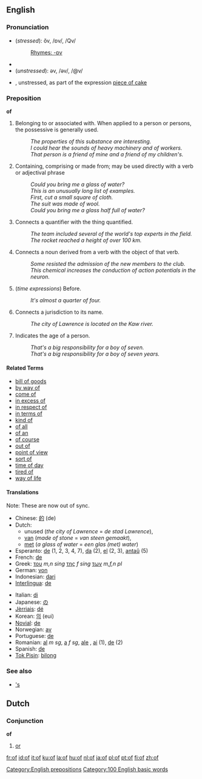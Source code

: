 ==English==

{{rank|N/A|N/A|the|2|of|and|to|in}}

===Pronunciation===
*(''stressed''): ŏv, /ɒv/, /Qv/
*:[[Rhymes:English:-ɒv|Rhymes: -ɒv]]
*{{audio|en-us-of.ogg|Audio (US)}}
*(''unstressed''): əv, /əv/, /@v/
*{{audio|en-us-piece_of_cake.ogg|Audio (US)}}, unstressed, as part of the expression [[piece of cake]]
<!-- unstressed syllables can't carry a rhyme -->

===Preposition===
'''of'''

<!-- Please think twice before trimming down the list of examples.  I'm trying to avoid a huge list of nearly similar senses and instead directly illustrate various constructions that might not be obvious to a non-native speaker.  See the talk page for a more detailed (but still incomplete) breakdown --dmh -->
# Belonging to or associated with.  When applied to a person or persons, the possessive is generally used.
#: ''The properties of this substance are interesting.'' <!-- Belonging to (better example?) -->
#: ''I could hear the sounds of heavy machinery and of workers.'' <!-- Associated with -->
#: ''That person is a friend of mine and a friend of my children's.'' <!-- possessive -->
# Containing, comprising or made from; may be used directly with a verb or adjectival phrase
#: ''Could you bring me a glass of water?'' <!-- containing -->
#: ''This is an unusually long list of examples.'' <!-- comprising (not physically containing) -->
#: ''First, cut a small square of cloth.'' <!-- made from -->
#: ''The suit was made of wool.'' <!-- used directly with verb -->
#: ''Could you bring me a glass half full of water?'' <!-- used with adjectival phrase -->
# Connects a quantifier with the thing quantified.
#: ''The team included several of the world's top experts in the field.'' <!-- quantifier of quantified -->
#: ''The rocket reached a height of over 100 km.'' <!-- quantified of quantifier -->
# Connects a noun derived from a verb with the object of that verb.
#: ''Some resisted the admission of the new members to the club.''
#: ''This chemical increases the conduction of action potentials in the neuron.''
# (''time expressions'') Before.
#: ''It's almost a quarter of four.''
# Connects a jurisdiction to its name.
#: ''The city of Lawrence is located on the Kaw river.''
# Indicates the age of a person.
#: ''That's a big responsibility for a boy of seven.'' <!-- ''years'' may be left implicit (as with ages in general) -->
#: ''That's a big responsibility for a boy of seven years.''

====Related Terms====
*[[bill of goods]]
*[[by way of]]
*[[come of]]
*[[in excess of]]
*[[in respect of]]
*[[in terms of]]
*[[kind of]]
*[[of all]]
*[[of an]]
*[[of course]]
*[[out of]]
*[[point of view]]
*[[sort of]]
*[[time of day]]
*[[tired of]]
*[[way of life]]

====Translations====
Note: These are now out of sync.
{{top}}
*Chinese: [[的]] (de)
*Dutch:
** unused (''the city of Lawrence'' = ''de stad Lawrence''),
** [[van]] (''made of stone'' = ''van steen gemaakt''),
** [[met]] (''a glass of water'' = ''een glas (met) water'')
*Esperanto: [[de]] (1, 2, 3, 4, 7), [[da]] (2), [[el]] (2, 3), [[antaŭ]] (5)
*French: [[de#French|de]]
*Greek: [[του]] ''m,n sing'' [[της]] ''f sing'' [[των]] ''m,f,n pl''
*German: [[von]]
*Indonesian: [[dari]]
*[[Interlingua]]: [[de]]
{{mid}}
*Italian: [[di]]
*Japanese: [[の]]
*[[Jèrriais]]: [[dé]]
*Korean: [[의]] (eui)
*[[Novial]]: [[de]]
*Norwegian: [[av]]
*Portuguese: [[de]]
*Romanian: [[al]] ''m sg'', [[a]] ''f sg'', [[ale]] {{f}} {{p}}, [[ai]] {{m}} {{p}} (1), [[de]] (2)
*Spanish: [[de#Spanish|de]]
*[[Tok Pisin]]: [[bilong]]
{{bottom}}

===See also===
*[['s]]

==Dutch==
===Conjunction===
'''of'''

# [[or]]

[[Category:English prepositions]]
[[Category:100 English basic words]]

[[fr:of]]
[[id:of]]
[[it:of]]
[[ku:of]]
[[la:of]]
[[hu:of]]
[[nl:of]]
[[ja:of]]
[[pl:of]]
[[pt:of]]
[[fi:of]]
[[zh:of]]